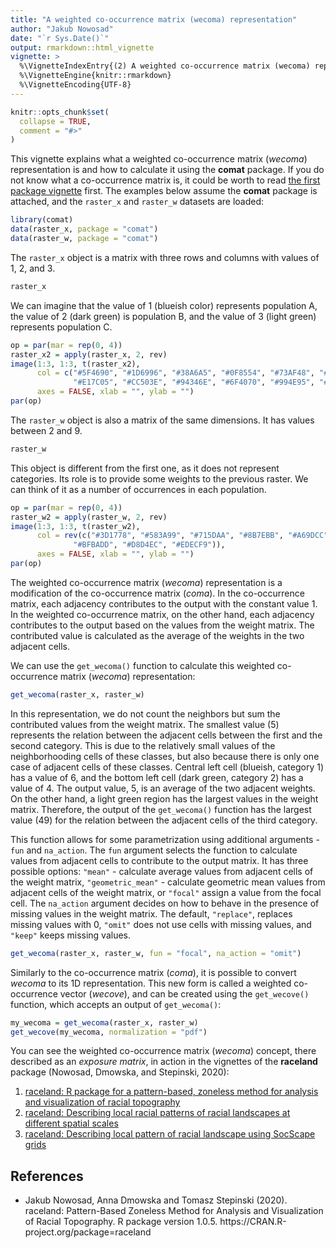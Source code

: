```yaml
---
title: "A weighted co-occurrence matrix (wecoma) representation"
author: "Jakub Nowosad"
date: "`r Sys.Date()`"
output: rmarkdown::html_vignette
vignette: >
  %\VignetteIndexEntry{(2) A weighted co-occurrence matrix (wecoma) representation}
  %\VignetteEngine{knitr::rmarkdown}
  %\VignetteEncoding{UTF-8}
---
```


```r
knitr::opts_chunk$set(
  collapse = TRUE,
  comment = "#>"
)
```

This vignette explains what a weighted co-occurrence matrix (*wecoma*) representation is and how to calculate it using the **comat** package. 
If you do not know what a co-occurrence matrix is, it could be worth to read [the first package vignette](coma.html) first.
The examples below assume the **comat** package is attached, and the `raster_x` and `raster_w` datasets are loaded:

```r
library(comat)
data(raster_x, package = "comat")
data(raster_w, package = "comat")
```

The `raster_x` object is a matrix with three rows and columns with values of 1, 2, and 3.

```r
raster_x
```

We can imagine that the value of 1 (blueish color) represents population A, the value of 2 (dark green) is population B, and the value of 3 (light green) represents population C. 

```r
op = par(mar = rep(0, 4))
raster_x2 = apply(raster_x, 2, rev)
image(1:3, 1:3, t(raster_x2),
      col = c("#5F4690", "#1D6996", "#38A6A5", "#0F8554", "#73AF48", "#EDAD08", 
              "#E17C05", "#CC503E", "#94346E", "#6F4070", "#994E95", "#666666")[3:5],
      axes = FALSE, xlab = "", ylab = "")
par(op)
```

The `raster_w` object is also a matrix of the same dimensions. 
It has values between 2 and 9.

```r
raster_w
```

This object is different from the first one, as it does not represent categories. 
Its role is to provide some weights to the previous raster.
We can think of it as a number of occurrences in each population.

```r
op = par(mar = rep(0, 4))
raster_w2 = apply(raster_w, 2, rev)
image(1:3, 1:3, t(raster_w2),
      col = rev(c("#3D1778", "#583A99", "#715DAA", "#8B7EBB", "#A69DCC",
              "#BFBADD", "#D8D4EC", "#EDECF9")),
      axes = FALSE, xlab = "", ylab = "")
par(op)
```

The weighted co-occurrence matrix (*wecoma*) representation is a modification of the co-occurrence matrix (*coma*). 
In the co-occurrence matrix, each adjacency contributes to the output with the constant value 1.
In the weighted co-occurrence matrix, on the other hand, each adjacency contributes to the output based on the values from the weight matrix.
The contributed value is calculated as the average of the weights in the two adjacent cells.

We can use the `get_wecoma()` function to calculate this weighted co-occurrence matrix (*wecoma*) representation:

```r
get_wecoma(raster_x, raster_w)
```

In this representation, we do not count the neighbors but sum the contributed values from the weight matrix.
The smallest value (5) represents the relation between the adjacent cells between the first and the second category. 
This is due to the relatively small values of the neighborhooding cells of these classes, but also because there is only one case of adjacent cells of these classes.
Central left cell (blueish, category 1) has a value of 6, and the bottom left cell (dark green, category 2) has a value of 4. 
The output value, 5, is an average of the two adjacent weights.
On the other hand, a light green region has the largest values in the weight matrix.
Therefore, the output of the `get_wecoma()` function has the largest value (49) for the relation between the adjacent cells of the third category.

This function allows for some parametrization using additional arguments - `fun` and `na_action`.
The `fun` argument selects the function to calculate values from adjacent cells to contribute to the output matrix.
It has three possible options: `"mean"` - calculate average values from adjacent cells of the weight matrix, `"geometric_mean"` - calculate geometric mean values from adjacent cells of the weight matrix, or `"focal"` assign a value from the focal cell.
The `na_action` argument decides on how to behave in the presence of missing values in the weight matrix.
The default, `"replace"`, replaces missing values with 0, `"omit"` does not use cells with missing values, and `"keep"` keeps missing values.

```r
get_wecoma(raster_x, raster_w, fun = "focal", na_action = "omit")
```

Similarly to the co-occurrence matrix (*coma*), it is possible to convert *wecoma* to its 1D representation.
This new form is called a weighted co-occurrence vector (*wecove*), and can be created using the `get_wecove()` function, which accepts an output of `get_wecoma()`: 

```r
my_wecoma = get_wecoma(raster_x, raster_w)
get_wecove(my_wecoma, normalization = "pdf")
```

You can see the weighted co-occurrence matrix (*wecoma*) concept, there described as an *exposure matrix*, in action in the vignettes of the **raceland** package (Nowosad, Dmowska, and Stepinski, 2020):

1. [raceland: R package for a pattern-based, zoneless method for analysis and visualization of racial topography](https://jakubnowosad.com/raceland/articles/raceland-intro1.html)
2. [raceland: Describing local racial patterns of racial landscapes at different spatial scales](https://jakubnowosad.com/raceland/articles/raceland-intro2.html)
3. [raceland: Describing local pattern of racial landscape using SocScape grids](https://jakubnowosad.com/raceland/articles/raceland-intro3.html)

## References

- Jakub Nowosad, Anna Dmowska and Tomasz Stepinski (2020). raceland:  Pattern-Based Zoneless Method for Analysis and Visualization of Racial   Topography. R package version 1.0.5. https://CRAN.R-project.org/package=raceland

